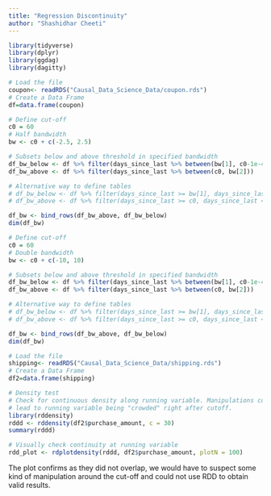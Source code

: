 ```yaml
---
title: "Regression Discontinuity"
author: "Shashidhar Cheeti"
---
```


```r
library(tidyverse)
library(dplyr)
library(ggdag)
library(dagitty)
```

```r
# Load the file
coupon<- readRDS("Causal_Data_Science_Data/coupon.rds")
# Create a Data Frame
df=data.frame(coupon)
```

```r
# Define cut-off
c0 = 60
# Half bandwidth
bw <- c0 + c(-2.5, 2.5)

# Subsets below and above threshold in specified bandwidth
df_bw_below <- df %>% filter(days_since_last %>% between(bw[1], c0-1e-4))
df_bw_above <- df %>% filter(days_since_last %>% between(c0, bw[2]))

# Alternative way to define tables
# df_bw_below <- df %>% filter(days_since_last >= bw[1], days_since_last  < c0)
# df_bw_above <- df %>% filter(days_since_last >= c0, days_since_last <= bw[2])

df_bw <- bind_rows(df_bw_above, df_bw_below)
dim(df_bw)
```

```r
# Define cut-off
c0 = 60
# Double bandwidth
bw <- c0 + c(-10, 10)

# Subsets below and above threshold in specified bandwidth
df_bw_below <- df %>% filter(days_since_last %>% between(bw[1], c0-1e-4))
df_bw_above <- df %>% filter(days_since_last %>% between(c0, bw[2]))

# Alternative way to define tables
# df_bw_below <- df %>% filter(days_since_last >= bw[1], days_since_last  < c0)
# df_bw_above <- df %>% filter(days_since_last >= c0, days_since_last <= bw[2])

df_bw <- bind_rows(df_bw_above, df_bw_below)
dim(df_bw)
```

```r
# Load the file
shipping<- readRDS("Causal_Data_Science_Data/shipping.rds")
# Create a Data Frame
df2=data.frame(shipping)
```

```r
# Density test
# Check for continuous density along running variable. Manipulations could 
# lead to running variable being "crowded" right after cutoff.
library(rddensity)
rddd <- rddensity(df2$purchase_amount, c = 30)
summary(rddd)
```

```r
# Visually check continuity at running variable
rdd_plot <- rdplotdensity(rddd, df2$purchase_amount, plotN = 100)
```

The plot confirms as they did not overlap, we would have to suspect some kind of manipulation around the cut-off and could not use RDD to obtain valid results.

